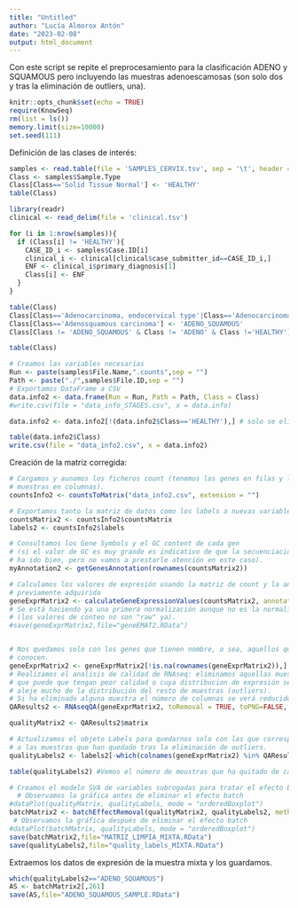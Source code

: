 ---
title: "Untitled"
author: "Lucía Almorox Antón"
date: "2023-02-08"
output: html_document
---

Con este script se repite el preprocesamiento para la clasificación ADENO y SQUAMOUS pero incluyendo las muestras adenoescamosas (son solo dos y tras la eliminación de outliers, una).

```{r setup, include=FALSE}
knitr::opts_chunk$set(echo = TRUE)
require(KnowSeq)
rm(list = ls())
memory.limit(size=10000)
set.seed(111)
```

Definición de las clases de interés:

```{r}
samples <- read.table(file = 'SAMPLES_CERVIX.tsv', sep = '\t', header = TRUE)
Class <- samples$Sample.Type
Class[Class=='Solid Tissue Normal'] <- 'HEALTHY'
table(Class)

library(readr)
clinical <- read_delim(file = 'clinical.tsv')

for (i in 1:nrow(samples)){
  if (Class[i] != 'HEALTHY'){
    CASE_ID_i <- samples$Case.ID[i]
    clinical_i <- clinical[clinical$case_submitter_id==CASE_ID_i,]
    ENF <- clinical_i$primary_diagnosis[1]
    Class[i] <- ENF
  }
}

table(Class)
Class[Class=='Adenocarcinoma, endocervical type'|Class=='Adenocarcinoma, NOS'|Class=='Endometrioid adenocarcinoma, NOS'] <- 'ADENO'
Class[Class=='Adenosquamous carcinoma'] <- 'ADENO_SQUAMOUS'
Class[Class != 'ADENO_SQUAMOUS' & Class != 'ADENO' & Class !='HEALTHY'] <- 'SQUAMOUS'

table(Class)
```


```{r}
# Creamos las variables necesarias
Run <- paste(samples$File.Name,".counts",sep = "")
Path <- paste("./",samples$File.ID,sep = "")
# Exportamos DataFrame a CSV
data.info2 <- data.frame(Run = Run, Path = Path, Class = Class)
#write.csv(file = "data_info_STAGES.csv", x = data.info)
```

```{r}
data.info2 <- data.info2[!(data.info2$Class=='HEALTHY'),] # solo se eliminan las muestras sanas

table(data.info2$Class)
write.csv(file = "data_info2.csv", x = data.info2)
```

Creación de la matriz corregida:

```{r}

# Cargamos y aunamos los ficheros count (tenemos los genes en filas y las 
# muestras en columnas).
countsInfo2 <- countsToMatrix("data_info2.csv", extension = "")

# Exportamos tanto la matriz de datos como los labels a nuevas variables
countsMatrix2 <- countsInfo2$countsMatrix
labels2 <- countsInfo2$labels

# Consultamos los Gene Symbols y el GC content de cada gen
# (si el valor de GC es muy grande es indicativo de que la secuenciación no
# ha ido bien, pero no vamos a prestarle atención en este caso).
myAnnotation2 <- getGenesAnnotation(rownames(countsMatrix2))

# Calculamos los valores de expresión usando la matriz de count y la anotación 
# previamente adquirida
geneExprMatrix2 <- calculateGeneExpressionValues(countsMatrix2, annotation = myAnnotation2)
# Se está haciendo ya una primera normalización aunque no es la normalización completa. 
# (los valores de conteo no son "raw" ya).
#save(geneExprMatrix2,file="geneEMAT2.RData")


# Nos quedamos solo con los genes que tienen nombre, o sea, aquellos que se 
# conocen.
geneExprMatrix2 <- geneExprMatrix2[!is.na(rownames(geneExprMatrix2)),]
# Realizamos el analisis de calidad de RNAseq: eliminamos aquellas muestras 
# que puede que tengan peor calidad o cuya distribucion de expresión se
# aleje mucho de la distribución del resto de muestras (outliers).
# Si ha eliminado alguna muestra el número de columnas se verá reducido.
QAResults2 <- RNAseqQA(geneExprMatrix2, toRemoval = TRUE, toPNG=FALSE, toPDF=FALSE)

qualityMatrix2 <- QAResults2$matrix

# Actualizamos el objeto Labels para quedarnos solo con las que corresponden
# a las muestras que han quedado tras la eliminación de outliers.
qualityLabels2 <- labels2[-which(colnames(geneExprMatrix2) %in% QAResults2$outliers)]

table(qualityLabels2) #Vemos el número de meustras que ha quitado de cada clase.

# Creamos el modelo SVA de variables subrogadas para tratar el efecto batch
  # Observamos la gráfica antes de eliminar el efecto batch
#dataPlot(qualityMatrix, qualityLabels, mode = "orderedBoxplot")
batchMatrix2 <- batchEffectRemoval(qualityMatrix2, qualityLabels2, method = "sva")
 # Observamos la gráfica después de eliminar el efecto batch
#dataPlot(batchMatrix, qualityLabels, mode = "orderedBoxplot")
save(batchMatrix2,file="MATRIZ_LIMPIA_MIXTA.RData")
save(qualityLabels2,file="quality_labels_MIXTA.RData")

```

Extraemos los datos de expresión de la muestra mixta y los guardamos.

```{r}

which(qualityLabels2=="ADENO_SQUAMOUS")
AS <- batchMatrix2[,261]
save(AS,file="ADENO_SQUAMOUS_SAMPLE.RData")
```
